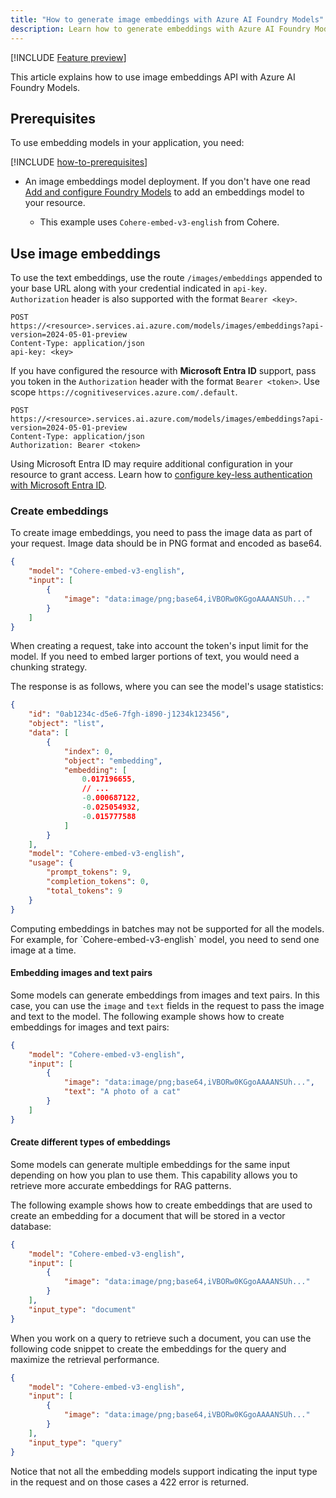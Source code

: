 ```yaml
---
title: "How to generate image embeddings with Azure AI Foundry Models"
description: Learn how to generate embeddings with Azure AI Foundry Models
---
```


[!INCLUDE [Feature preview](~/reusable-content/ce-skilling/azure/includes/ai-studio/includes/feature-preview)]

This article explains how to use image embeddings API with Azure AI Foundry Models.


## Prerequisites

To use embedding models in your application, you need:

[!INCLUDE [how-to-prerequisites](../how-to-prerequisites)]

* An image embeddings model deployment. If you don't have one read [Add and configure Foundry Models](../../how-to/create-model-deployments) to add an embeddings model to your resource.

  * This example uses `Cohere-embed-v3-english` from Cohere.

## Use image embeddings

To use the text embeddings, use the route `/images/embeddings` appended to your base URL along with your credential indicated in `api-key`. `Authorization` header is also supported with the format `Bearer <key>`.

```http
POST https://<resource>.services.ai.azure.com/models/images/embeddings?api-version=2024-05-01-preview
Content-Type: application/json
api-key: <key>
```

If you have configured the resource with **Microsoft Entra ID** support, pass you token in the `Authorization` header with the format `Bearer <token>`. Use scope `https://cognitiveservices.azure.com/.default`. 

```http
POST https://<resource>.services.ai.azure.com/models/images/embeddings?api-version=2024-05-01-preview
Content-Type: application/json
Authorization: Bearer <token>
```

Using Microsoft Entra ID may require additional configuration in your resource to grant access. Learn how to [configure key-less authentication with Microsoft Entra ID](../../how-to/configure-entra-id).

### Create embeddings

To create image embeddings, you need to pass the image data as part of your request. Image data should be in PNG format and encoded as base64.

```json
{
    "model": "Cohere-embed-v3-english",
    "input": [
        {
            "image": "data:image/png;base64,iVBORw0KGgoAAAANSUh..."
        }
    ]
}
```

<Tip>
When creating a request, take into account the token's input limit for the model. If you need to embed larger portions of text, you would need a chunking strategy.
</Tip>

The response is as follows, where you can see the model's usage statistics:


```json
{
    "id": "0ab1234c-d5e6-7fgh-i890-j1234k123456",
    "object": "list",
    "data": [
        {
            "index": 0,
            "object": "embedding",
            "embedding": [
                0.017196655,
                // ...
                -0.000687122,
                -0.025054932,
                -0.015777588
            ]
        }
    ],
    "model": "Cohere-embed-v3-english",
    "usage": {
        "prompt_tokens": 9,
        "completion_tokens": 0,
        "total_tokens": 9
    }
}
```

<Info>
Computing embeddings in batches may not be supported for all the models. For example, for `Cohere-embed-v3-english` model, you need to send one image at a time.
</Info>

#### Embedding images and text pairs

Some models can generate embeddings from images and text pairs. In this case, you can use the `image` and `text` fields in the request to pass the image and text to the model. The following example shows how to create embeddings for images and text pairs:


```json
{
    "model": "Cohere-embed-v3-english",
    "input": [
        {
            "image": "data:image/png;base64,iVBORw0KGgoAAAANSUh...",
            "text": "A photo of a cat"
        }
    ]
}
```

#### Create different types of embeddings

Some models can generate multiple embeddings for the same input depending on how you plan to use them. This capability allows you to retrieve more accurate embeddings for RAG patterns. 

The following example shows how to create embeddings that are used to create an embedding for a document that will be stored in a vector database:


```json
{
    "model": "Cohere-embed-v3-english",
    "input": [
        {
            "image": "data:image/png;base64,iVBORw0KGgoAAAANSUh..."
        }
    ],
    "input_type": "document"
}
```

When you work on a query to retrieve such a document, you can use the following code snippet to create the embeddings for the query and maximize the retrieval performance.


```json
{
    "model": "Cohere-embed-v3-english",
    "input": [
        {
            "image": "data:image/png;base64,iVBORw0KGgoAAAANSUh..."
        }
    ],
    "input_type": "query"
}
```

Notice that not all the embedding models support indicating the input type in the request and on those cases a 422 error is returned.
